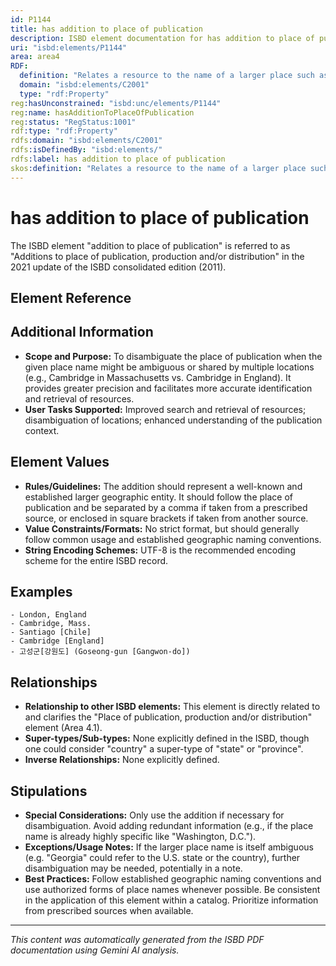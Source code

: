 ```yaml
---
id: P1144
title: has addition to place of publication
description: ISBD element documentation for has addition to place of publication
uri: "isbd:elements/P1144"
area: area4
RDF:
  definition: "Relates a resource to the name of a larger place such as a country, state, etc. and, if it is considered necessary for identification, the full address of the publisher, producer or distributor."
  domain: "isbd:elements/C2001"
  type: "rdf:Property"
reg:hasUnconstrained: "isbd:unc/elements/P1144"
reg:name: hasAdditionToPlaceOfPublication
reg:status: "RegStatus:1001"
rdf:type: "rdf:Property"
rdfs:domain: "isbd:elements/C2001"
rdfs:isDefinedBy: "isbd:elements/"
rdfs:label: has addition to place of publication
skos:definition: "Relates a resource to the name of a larger place such as a country, state, etc. and, if it is considered necessary for identification, the full address of the publisher, producer or distributor."
---
```

# has addition to place of publication

The ISBD element "addition to place of publication" is referred to as "Additions to place of publication, production and/or distribution" in the 2021 update of the ISBD consolidated edition (2011).

## Element Reference


<ElementReference frontMatter={frontMatter} />

## Additional Information

- **Scope and Purpose:** To disambiguate the place of publication when the given place name might be ambiguous or shared by multiple locations (e.g., Cambridge in Massachusetts vs. Cambridge in England). It provides greater precision and facilitates more accurate identification and retrieval of resources.
- **User Tasks Supported:**  Improved search and retrieval of resources; disambiguation of locations; enhanced understanding of the publication context.

## Element Values

- **Rules/Guidelines:** The addition should represent a well-known and established larger geographic entity.  It should follow the place of publication and be separated by a comma if taken from a prescribed source, or enclosed in square brackets if taken from another source.  
- **Value Constraints/Formats:**  No strict format, but should generally follow common usage and established geographic naming conventions.
- **String Encoding Schemes:** UTF-8 is the recommended encoding scheme for the entire ISBD record.

## Examples

```
- London, England
- Cambridge, Mass.
- Santiago [Chile]
- Cambridge [England]
- 고성군[강원도] (Goseong-gun [Gangwon-do])
```

## Relationships

- **Relationship to other ISBD elements:** This element is directly related to and clarifies the "Place of publication, production and/or distribution" element (Area 4.1).
- **Super-types/Sub-types:**  None explicitly defined in the ISBD, though one could consider "country" a super-type of "state" or "province".
- **Inverse Relationships:**  None explicitly defined.


## Stipulations

- **Special Considerations:** Only use the addition if necessary for disambiguation.  Avoid adding redundant information (e.g., if the place name is already highly specific like "Washington, D.C.").
- **Exceptions/Usage Notes:** If the larger place name is itself ambiguous (e.g. "Georgia" could refer to the U.S. state or the country), further disambiguation may be needed, potentially in a note.
- **Best Practices:** Follow established geographic naming conventions and use authorized forms of place names whenever possible. Be consistent in the application of this element within a catalog.  Prioritize information from prescribed sources when available.


---

*This content was automatically generated from the ISBD PDF documentation using Gemini AI analysis.*

